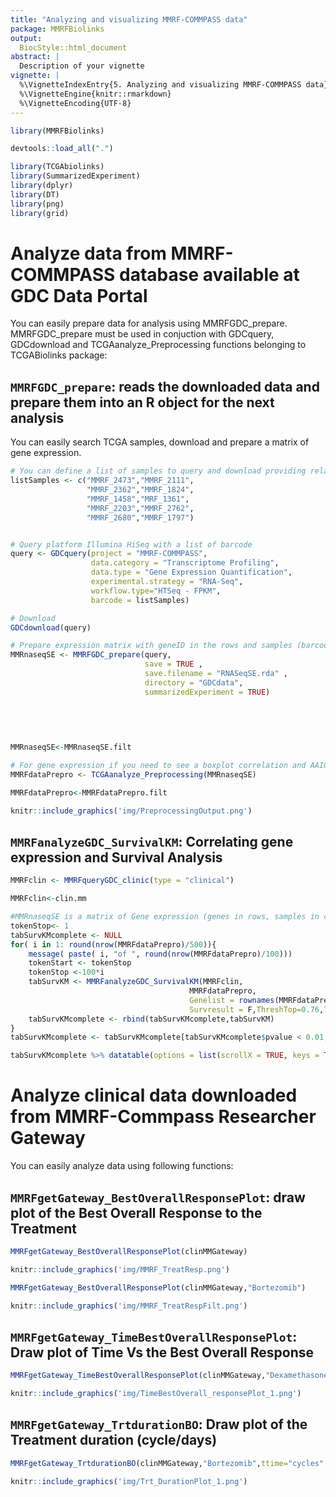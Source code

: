 ```yaml
---
title: "Analyzing and visualizing MMRF-COMMPASS data"
package: MMRFBiolinks
output:
  BiocStyle::html_document
abstract: |
  Description of your vignette
vignette: |
  %\VignetteIndexEntry{5. Analyzing and visualizing MMRF-COMMPASS data}
  %\VignetteEngine{knitr::rmarkdown}
  %\VignetteEncoding{UTF-8}
---
```



```r
library(MMRFBiolinks)
```


```r
devtools::load_all(".")
```

```r
library(TCGAbiolinks)
library(SummarizedExperiment)
library(dplyr)
library(DT)
library(png)
library(grid)
```

# Analyze data from MMRF-COMMPASS database available at GDC Data Portal 
You can easily prepare data for analysis using MMRFGDC_prepare. MMRFGDC_prepare must be used  in conjuction with GDCquery, GDCdownload and TCGAanalyze_Preprocessing functions belonging to TCGABiolinks package:

## `MMRFGDC_prepare`: reads the downloaded data and prepare them into an R object for the next analysis


You can easily search TCGA samples, download and prepare a matrix of gene expression.

```r
# You can define a list of samples to query and download providing relative TCGA barcodes.
listSamples <- c("MMRF_2473","MMRF_2111",
                 "MMRF_2362","MMRF_1824",
                 "MMRF_1458","MRF_1361",
                 "MMRF_2203","MMRF_2762",
                 "MMRF_2680","MMRF_1797")


# Query platform Illumina HiSeq with a list of barcode 
query <- GDCquery(project = "MMRF-COMMPASS", 
                  data.category = "Transcriptome Profiling",
                  data.type = "Gene Expression Quantification",
                  experimental.strategy = "RNA-Seq",
                  workflow.type="HTSeq - FPKM",
                  barcode = listSamples)
```


```r
# Download 
GDCdownload(query)
```


```r
# Prepare expression matrix with geneID in the rows and samples (barcode) in the columns
MMRnaseqSE <- MMRFGDC_prepare(query,
                              save = TRUE ,
                              save.filename = "RNASeqSE.rda" ,
                              directory = "GDCdata",
                              summarizedExperiment = TRUE)
 
 
 
 

```

```r
MMRnaseqSE<-MMRnaseqSE.filt
```

```r
# For gene expression if you need to see a boxplot correlation and AAIC plot to define outliers you can run
MMRFdataPrepro <- TCGAanalyze_Preprocessing(MMRnaseqSE)

```

```r
MMRFdataPrepro<-MMRFdataPrepro.filt
```





```r
knitr::include_graphics('img/PreprocessingOutput.png')
```



## `MMRFanalyzeGDC_SurvivalKM`: Correlating gene expression and Survival Analysis


```r
MMRFclin <- MMRFqueryGDC_clinic(type = "clinical")
```


```r
MMRFclin<-clin.mm
```

```r

#MMRnaseqSE is a matrix of Gene expression (genes in rows, samples in cols) from MMRFGDC_prepare
tokenStop<- 1
tabSurvKMcomplete <- NULL
for( i in 1: round(nrow(MMRFdataPrepro)/500)){
    message( paste( i, "of ", round(nrow(MMRFdataPrepro)/100)))
    tokenStart <- tokenStop
    tokenStop <-100*i
    tabSurvKM <- MMRFanalyzeGDC_SurvivalKM(MMRFclin,
                                        MMRFdataPrepro,
                                        Genelist = rownames(MMRFdataPrepro)[tokenStart:tokenStop],
                                        Survresult = F,ThreshTop=0.76,ThreshDown=0.33)
    tabSurvKMcomplete <- rbind(tabSurvKMcomplete,tabSurvKM)
}
tabSurvKMcomplete <- tabSurvKMcomplete[tabSurvKMcomplete$pvalue < 0.01,]
```

```r
tabSurvKMcomplete %>% datatable(options = list(scrollX = TRUE, keys = TRUE))
```

# Analyze clinical data downloaded from MMRF-Commpass Researcher Gateway 
You can easily analyze data using following functions:

## `MMRFgetGateway_BestOverallResponsePlot`: draw plot of the Best Overall Response to the Treatment


```r
MMRFgetGateway_BestOverallResponsePlot(clinMMGateway)
```


```r
knitr::include_graphics('img/MMRF_TreatResp.png')
```


```r
MMRFgetGateway_BestOverallResponsePlot(clinMMGateway,"Bortezomib")
```

```r
knitr::include_graphics('img/MMRF_TreatRespFilt.png')
```

## `MMRFgetGateway_TimeBestOverallResponsePlot`: Draw plot of Time Vs the Best Overall Response



```r
MMRFgetGateway_TimeBestOverallResponsePlot(clinMMGateway,"Dexamethasone","days")

```

```r
knitr::include_graphics('img/TimeBestOverall_responsePlot_1.png')
```


## `MMRFgetGateway_TrtdurationBO`: Draw plot of the Treatment duration (cycle/days)
```r
MMRFgetGateway_TrtdurationBO(clinMMGateway,"Bortezomib",ttime="cycles",bor="PR",height=10, width=10)
```

```r
knitr::include_graphics('img/Trt_DurationPlot_1.png')
```





